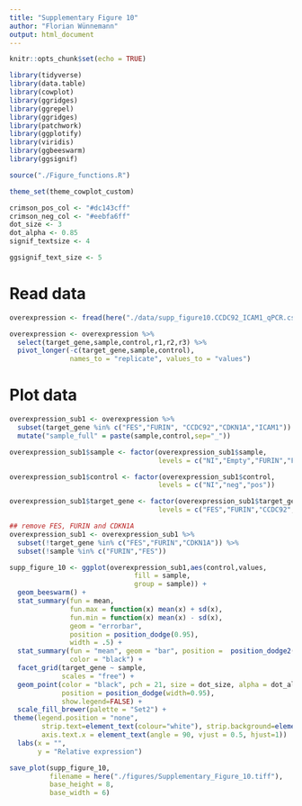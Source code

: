 ```yaml
---
title: "Supplementary Figure 10"
author: "Florian Wünnemann"
output: html_document
---
```



```r
knitr::opts_chunk$set(echo = TRUE)

library(tidyverse)
library(data.table)
library(cowplot)
library(ggridges)
library(ggrepel)
library(ggridges)
library(patchwork)
library(ggplotify)
library(viridis)
library(ggbeeswarm)
library(ggsignif)

source("./Figure_functions.R")

theme_set(theme_cowplot_custom)

crimson_pos_col <- "#dc143cff"
crimson_neg_col <- "#eebfa6ff"
dot_size <- 3
dot_alpha <- 0.85
signif_textsize <- 4

ggsignif_text_size <- 5
```

# Read data

```r
overexpression <- fread(here("./data/supp_figure10.CCDC92_ICAM1_qPCR.csv"))

overexpression <- overexpression %>%
  select(target_gene,sample,control,r1,r2,r3) %>%
  pivot_longer(-c(target_gene,sample,control),
               names_to = "replicate", values_to = "values")
```

# Plot data

```r
overexpression_sub1 <- overexpression %>%
  subset(target_gene %in% c("FES","FURIN", "CCDC92","CDKN1A","ICAM1")) %>%
  mutate("sample_full" = paste(sample,control,sep="_"))

overexpression_sub1$sample <- factor(overexpression_sub1$sample,
                                     levels = c("NI","Empty","FURIN","FES","CCDC92"))

overexpression_sub1$control <- factor(overexpression_sub1$control,
                                     levels = c("NI","neg","pos"))

overexpression_sub1$target_gene <- factor(overexpression_sub1$target_gene,
                                     levels = c("FES","FURIN","CCDC92","CDKN1A","ICAM1"))

## remove FES, FURIN and CDKN1A
overexpression_sub1 <- overexpression_sub1 %>% 
  subset(!target_gene %in% c("FES","FURIN","CDKN1A")) %>%
  subset(!sample %in% c("FURIN","FES"))

supp_figure_10 <- ggplot(overexpression_sub1,aes(control,values,
                               fill = sample,
                               group = sample)) +
  geom_beeswarm() +
  stat_summary(fun = mean,
               fun.max = function(x) mean(x) + sd(x),
               fun.min = function(x) mean(x) - sd(x),
               geom = "errorbar",
               position = position_dodge(0.95),
               width = .5) +
  stat_summary(fun = "mean", geom = "bar", position =  position_dodge2(padding = 0, preserve = "single"),
               color = "black") +
  facet_grid(target_gene ~ sample,
             scales = "free") + 
  geom_point(color = "black", pch = 21, size = dot_size, alpha = dot_alpha,
             position = position_dodge(width=0.95),
             show.legend=FALSE) +
  scale_fill_brewer(palette = "Set2") +
 theme(legend.position = "none",
        strip.text=element_text(colour="white"), strip.background=element_rect(fill="grey20"),
        axis.text.x = element_text(angle = 90, vjust = 0.5, hjust=1))   +
  labs(x = "",
       y = "Relative expression")
```

```r
save_plot(supp_figure_10,
          filename = here("./figures/Supplementary_Figure_10.tiff"),
          base_height = 8,
          base_width = 6)
```
